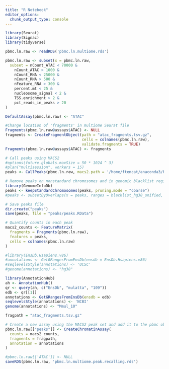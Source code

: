 ```yaml
---
title: "R Notebook"
editor_options: 
  chunk_output_type: console
---
```


```r
library(Seurat)
library(Signac)
library(tidyverse)
```

```r
pbmc.ln.raw <- readRDS('pbmc.ln.multiome.rds')

pbmc.ln.raw <- subset(x = pbmc.ln.raw,
  subset = nCount_ATAC < 70000 &
    nCount_ATAC > 1000 &
    nCount_RNA < 25000 &
    nCount_RNA > 500 &
    nFeature_RNA > 300 &
    percent.mt < 25 &
    nucleosome_signal < 2 &
    TSS.enrichment > 2 &
    pct_reads_in_peaks > 20
)

DefaultAssay(pbmc.ln.raw) <- "ATAC"

#Change location of 'fragments' in multiome Seurat file
Fragments(pbmc.ln.raw@assays$ATAC) <- NULL
fragments <- CreateFragmentObject(path = "atac_fragments.tsv.gz", 
                                  cells = colnames(pbmc.ln.raw), 
                                  validate.fragments = TRUE)
Fragments(pbmc.ln.raw@assays$ATAC) <- fragments

# Call peaks using MACS2
#options(future.globals.maxSize = 50 * 1024 ^ 3)
#plan("multisession", workers = 15)
peaks <- CallPeaks(pbmc.ln.raw, macs2.path = '/home/ftencat/anaconda3/bin/macs2')

# Remove peaks on nonstandard chromosomes and in genomic blacklist regions
library(GenomeInfoDb)
peaks <- keepStandardChromosomes(peaks, pruning.mode = "coarse")
#peaks <- subsetByOverlaps(x = peaks, ranges = blacklist_hg38_unified, invert = TRUE)

# Save peaks file
dir.create("peaks")
save(peaks, file = "peaks/peaks.RData")

# Quantify counts in each peak
macs2_counts <- FeatureMatrix(
  fragments = Fragments(pbmc.ln.raw),
  features = peaks,
  cells = colnames(pbmc.ln.raw)
)

#library(EnsDb.Hsapiens.v86)
#annotations <- GetGRangesFromEnsDb(ensdb = EnsDb.Hsapiens.v86)
#seqlevelsStyle(annotations) <- 'UCSC'
#genome(annotations) <- "hg38"

library(AnnotationHub)
ah <- AnnotationHub()
qr <- query(ah, c("EnsDb", "mulatta", "109"))
edb <- qr[[1]]
annotations <- GetGRangesFromEnsDb(ensdb = edb)
seqlevelsStyle(annotations) <- 'NCBI'
genome(annotations) <- "Mmul_10"

fragpath = "atac_fragments.tsv.gz"

# Create a new assay using the MACS2 peak set and add it to the pbmc object
pbmc.ln.raw[["peaks"]] <- CreateChromatinAssay(
  counts = macs2_counts,
  fragments = fragpath,
  annotation = annotations
)

#pbmc.ln.raw[['ATAC']] <- NULL
saveRDS(pbmc.ln.raw, 'pbmc.ln.multiome.peak.recalling.rds')
```

